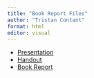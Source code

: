 ```yaml
---
title: "Book Report Files"
author: "Tristan Contant"
format: html
editor: visual
---
```


-   [Presentation](presentation.pdf)
-   [Handout](handout.pdf)
-   [Book Report](book-report.pdf)